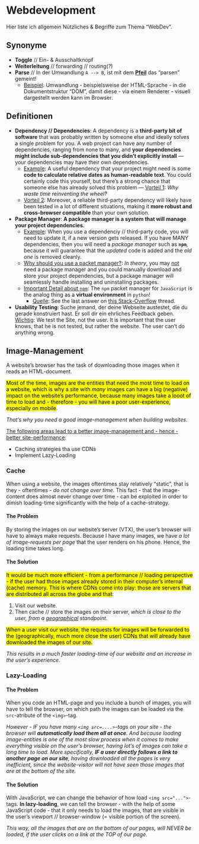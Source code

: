 # Webdevelopment

Hier liste ich allgemein Nützliches & Begriffe zum Thema "WebDev".

## Synonyme 

- **Toggle** // Ein- & Ausschaltknopf
- **Weiterleitung** // forwarding // routing(?)
- **Parse** // In der Umwandlung `A --> B`, ist mit dem **<u>Pfeil</u>** das "parsen" gemeint! 
  - <u>Beispiel</u>: Umwandlung - beispielsweise der HTML-Sprache - in die Dokumentstruktur "DOM", damit diese - via einem Renderer - visuell dargestellt werden kann im Browser.


## Definitionen

- **Dependency // Dependencies**: A dependency is a **third-party bit of software** that was probably written by someone else and ideally solves a single problem for you. A web project can have any number of dependencies, ranging from none to many, and **your dependencies might include sub-dependencies that you didn't explicitly install** — your dependencies may have their own dependencies.
  - <u>Example</u>: A useful dependency that your project might need is some **code to calculate relative dates as human-readable text**. You could certainly code this yourself, but there's a strong chance that someone else has already solved this problem 
  — <u>Vorteil 1</u>: *Why waste time reinventing the wheel?*
  - <u>Vorteil 2</u>:  Moreover, a reliable third-party dependency will likely have been tested in a lot of different situations, making it **more robust and cross-browser compatible** than your own solution.
- **Package Manager**: **A package manager is a system that will manage your project dependencies**. 
  - <u>Example</u>: When you use a dependenciy // third-party code, you will need to update it, if a new version gets released. If you have MANY dependencies, then you will need a *package manager* such as **`npm`**, because it will guarantee that the *updated* code is added and the *old one* is removed cleanly.
  - <u>Why should you use a packet manager?</u>: _In theory_, you may <u>not</u> need a package manager and you could manually download and store your project dependencies, but a package manager will seamlessly handle installing and uninstalling packages.
  - <u>Important Detail about `npm`</u>: The `npm` packet manager for `JavaScript` is the analog thing as a **virtual environment** in `python`!
    - <u>Quelle</u>: See the last answer on [this Stack-Overflow](https://stackoverflow.com/questions/47272966/is-installing-nodejs-packages-locally-equivalent-to-pythons-virtualenv/47284674) thread.
- **Usability Testing**: Suche jemand, der deine Webseite austestet, die du gerade konstruiert hast. Er soll dir ein ehrliches Feedback geben.
  <u>Wichtig</u>: We test the Site, not the user. It is important that the user knows, that he is not tested, but rather the website. The user can't do anything wrong. 

## Image-Management

A website's browser has the task of downloading those images when it reads an HTML-document. 

<mark>Most of the time, images are the entities that need the most time to load on a website, which is why a site with _many_ images can have a big (negative) impact on the website's performance, because many images take a looot of time to load and - therefore - you will have a poor user-experience, especially on mobile</mark>.

_That's why you need a good image-management when building websites_.

<u>The following areas lead to a better image-management and - hence - better site-performance</u>:

- Caching strategies tha use CDNs
- Implement Lazy-Loading

### Cache

When using a website, the images oftentimes stay relatively "static", that is they - oftentimes - *do not change over time*. This fact - that the image-content does almost never change over time - can be exploited in order to dimish loading-time significantly with the help of a cache-strategy. 

#### The Problem 

By storing the images on our website's server (VTX), the user's browser will have to always make requests. Because I have many images, we have _a lot of image-requests per page_ that the user renders on his phone. Hence, the loading time takes long. 

#### The Solution

<mark>It would be much more efficient - from a performance // loading perspective - if the user had those images already stored in their computer's internal (cache) memory. This is where CDNs come into play: those are servers that are distributed all across the globe and that</mark>: 

1) Visit our website.
2) Then cache // store the images on their server, _which is close to the user, from a <u>geographical</u> standpoint_.

<mark>When a user visit our website, the requests for images will be forwarded to the (geographically, much more close the user) CDNs that will already have downloaded the images of our site.</mark>

_This results in a much faster loading-time of our website and an increase in the user's experience._


### Lazy-Loading

#### The Problem 

When you code an HTML-page and you include a bunch of images, you will have to tell the browser, on which path the images can be loaded via the `src`-atribute of the `<img>`-tag. 

_However - IF you have many `<img src=....>`-tags on your site - the browser will **automatically load them all at once**. And because loading image-entities is one of the most slow process when it comes to make everything visible on the user's browser, having lot's of images can take a long time to load. More specifically, **IF a user directly follows a link to another page on our site**, having downloaded all the pages is very inefficient, since the website-visitor will not have seen those images that are at the bottom of the site._

#### The Solution 

With JavaScript, we can change the behavior of how load `<img src="...">`-tags. 
**In lazy-loading**, we can tell the browser - with the help of some JavaScript code - that it only needs to load the images, that are visible in the user's viewport // browser-window (= visible portion of the screen). 

*This way, all the images that are on the bottom of our pages, will NEVER be loaded, if the user clicks on a link at the TOP of our page*.

